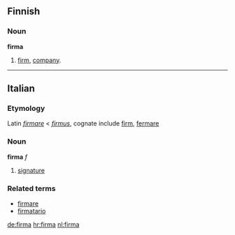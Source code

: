 ==Finnish==

===Noun===
'''firma'''

# [[firm]], [[company]].

----

==Italian==
===Etymology===
Latin ''[[firmare]]'' < ''[[firmus]]'', cognate include [[firm]], [[fermare]]
===Noun===
'''firma''' ''f''

#[[signature]]

===Related terms===
*[[firmare]]
*[[firmatario]]

[[de:firma]]
[[hr:firma]]
[[nl:firma]]